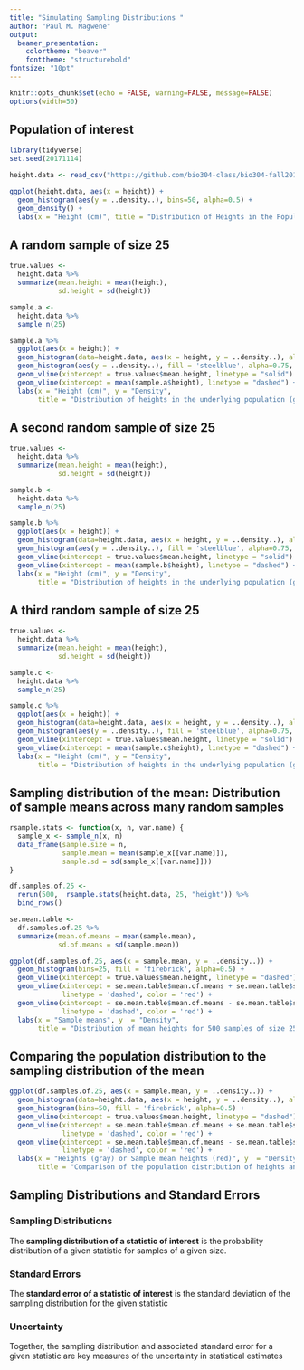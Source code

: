 ```yaml
---
title: "Simulating Sampling Distributions "
author: "Paul M. Magwene"
output: 
  beamer_presentation:
    colortheme: "beaver"
    fonttheme: "structurebold"
fontsize: "10pt"    
---
```


```r
knitr::opts_chunk$set(echo = FALSE, warning=FALSE, message=FALSE)
options(width=50)
```



## Population of interest

```r
library(tidyverse)
set.seed(20171114)

height.data <- read_csv("https://github.com/bio304-class/bio304-fall2017/raw/master/datasets/simulated-US-male-height.csv")

ggplot(height.data, aes(x = height)) +
  geom_histogram(aes(y = ..density..), bins=50, alpha=0.5) + 
  geom_density() +
  labs(x = "Height (cm)", title = "Distribution of Heights in the Population of Interest")
```


## A random sample of size 25

```r
true.values <- 
  height.data %>% 
  summarize(mean.height = mean(height), 
            sd.height = sd(height))

sample.a <-
  height.data %>%
  sample_n(25)

sample.a %>%
  ggplot(aes(x = height)) + 
  geom_histogram(data=height.data, aes(x = height, y = ..density..), alpha=0.25, bins=50) + 
  geom_histogram(aes(y = ..density..), fill = 'steelblue', alpha=0.75, bins=9) + 
  geom_vline(xintercept = true.values$mean.height, linetype = "solid") + 
  geom_vline(xintercept = mean(sample.a$height), linetype = "dashed") + 
  labs(x = "Height (cm)", y = "Density", 
       title = "Distribution of heights in the underlying population (grey) and for a single sample of size 25 (blue).\nThe true population mean is shown as a solid line, the sample mean is shown as a dashed line")
```

## A second random sample of size 25

```r
true.values <- 
  height.data %>% 
  summarize(mean.height = mean(height), 
            sd.height = sd(height))

sample.b <-
  height.data %>%
  sample_n(25)

sample.b %>%
  ggplot(aes(x = height)) + 
  geom_histogram(data=height.data, aes(x = height, y = ..density..), alpha=0.25, bins=50) + 
  geom_histogram(aes(y = ..density..), fill = 'steelblue', alpha=0.75, bins=9) + 
  geom_vline(xintercept = true.values$mean.height, linetype = "solid") + 
  geom_vline(xintercept = mean(sample.b$height), linetype = "dashed") + 
  labs(x = "Height (cm)", y = "Density", 
       title = "Distribution of heights in the underlying population (grey) and for a single sample of size 25 (blue).\nThe true population mean is shown as a solid line, the sample mean is shown as a dashed line")
```

## A third random sample of size 25

```r
true.values <- 
  height.data %>% 
  summarize(mean.height = mean(height), 
            sd.height = sd(height))

sample.c <-
  height.data %>%
  sample_n(25)

sample.c %>%
  ggplot(aes(x = height)) + 
  geom_histogram(data=height.data, aes(x = height, y = ..density..), alpha=0.25, bins=50) + 
  geom_histogram(aes(y = ..density..), fill = 'steelblue', alpha=0.75, bins=9) + 
  geom_vline(xintercept = true.values$mean.height, linetype = "solid") + 
  geom_vline(xintercept = mean(sample.c$height), linetype = "dashed") + 
  labs(x = "Height (cm)", y = "Density", 
       title = "Distribution of heights in the underlying population (grey) and for a single sample of size 25 (blue).\nThe true population mean is shown as a solid line, the sample mean is shown as a dashed line")
```

## Sampling distribution of the mean: Distribution of sample means across many random samples


```r
rsample.stats <- function(x, n, var.name) {
  sample_x <- sample_n(x, n)
  data_frame(sample.size = n, 
             sample.mean = mean(sample_x[[var.name]]), 
             sample.sd = sd(sample_x[[var.name]]))
}

df.samples.of.25 <-
  rerun(500,  rsample.stats(height.data, 25, "height")) %>%
  bind_rows()

se.mean.table <-
  df.samples.of.25 %>%
  summarize(mean.of.means = mean(sample.mean),
            sd.of.means = sd(sample.mean))

ggplot(df.samples.of.25, aes(x = sample.mean, y = ..density..)) +
  geom_histogram(bins=25, fill = 'firebrick', alpha=0.5) + 
  geom_vline(xintercept = true.values$mean.height, linetype = "dashed") + 
  geom_vline(xintercept = se.mean.table$mean.of.means + se.mean.table$sd.of.means,
             linetype = 'dashed', color = 'red') +
  geom_vline(xintercept = se.mean.table$mean.of.means - se.mean.table$sd.of.means,
             linetype = 'dashed', color = 'red') +  
  labs(x = "Sample means", y  = "Density",
       title = "Distribution of mean heights for 500 samples of size 25")

```



## Comparing the population distribution to the sampling distribution of the mean


```r
ggplot(df.samples.of.25, aes(x = sample.mean, y = ..density..)) +
  geom_histogram(data=height.data, aes(x = height, y = ..density..), alpha=0.25, bins=50) + 
  geom_histogram(bins=50, fill = 'firebrick', alpha=0.5) + 
  geom_vline(xintercept = true.values$mean.height, linetype = "dashed") + 
  geom_vline(xintercept = se.mean.table$mean.of.means + se.mean.table$sd.of.means,
             linetype = 'dashed', color = 'red') +
  geom_vline(xintercept = se.mean.table$mean.of.means - se.mean.table$sd.of.means,
             linetype = 'dashed', color = 'red') +    
  labs(x = "Heights (gray) or Sample mean heights (red)", y  = "Density",
       title = "Comparison of the population distribution of heights and\nthe sampling distribution of mean heights for samples of size 25")


```


## Sampling Distributions and Standard Errors


### Sampling Distributions

The **sampling distribution of a statistic of interest** is the probability distribution of a given statistic for samples of a given size. 

### Standard Errors

The **standard error of a statistic of interest** is the standard deviation of the sampling distribution for the given statistic

### Uncertainty

Together, the sampling distribution and associated standard error for a given statistic are key measures of the uncertainty in statistical estimates

